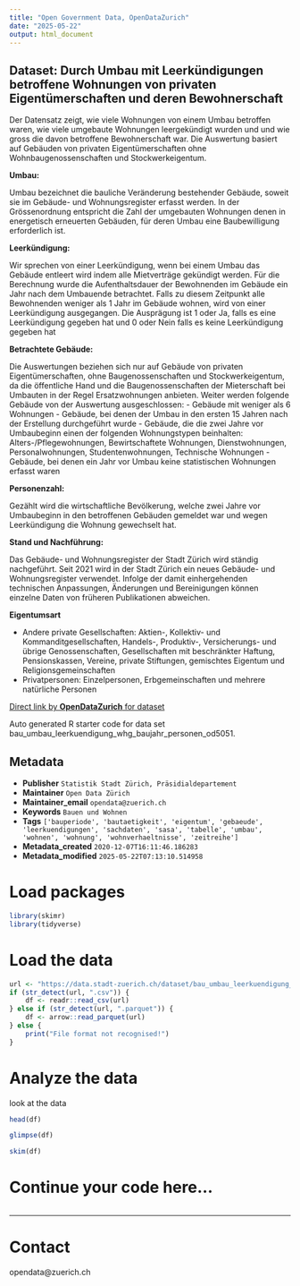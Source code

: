 ```yaml
---
title: "Open Government Data, OpenDataZurich"
date: "2025-05-22"
output: html_document
---
```


## Dataset: Durch Umbau mit Leerkündigungen betroffene Wohnungen von privaten Eigentümerschaften und deren Bewohnerschaft


Der Datensatz zeigt, wie viele Wohnungen von einem Umbau betroffen waren, wie viele umgebaute Wohnungen leergekündigt wurden und und wie gross die davon betroffene Bewohnerschaft war. Die Auswertung basiert auf Gebäuden von privaten Eigentümerschaften ohne Wohnbaugenossenschaften und Stockwerkeigentum.


**Umbau:**


Umbau bezeichnet die bauliche Veränderung bestehender Gebäude, soweit sie im Gebäude- und Wohnungsregister erfasst werden. In der Grössenordnung entspricht die Zahl der umgebauten Wohnungen denen in energetisch erneuerten Gebäuden, für deren Umbau eine Baubewilligung erforderlich ist.


[]()

**Leerkündigung:**


Wir sprechen von einer Leerkündigung, wenn bei einem Umbau das Gebäude entleert wird indem alle Mietverträge gekündigt werden. Für die Berechnung wurde die Aufenthaltsdauer der Bewohnenden im Gebäude ein Jahr nach dem Umbauende betrachtet. Falls zu diesem Zeitpunkt alle Bewohnenden weniger als 1 Jahr im Gebäude wohnen, wird von einer Leerkündigung ausgegangen. Die Ausprägung ist 1 oder Ja, falls es eine Leerkündigung gegeben hat und 0 oder Nein falls es keine Leerkündigung gegeben hat


[]()

**Betrachtete Gebäude:**


Die Auswertungen beziehen sich nur auf Gebäude von privaten Eigentümerschaften, ohne Baugenossenschaften und Stockwerkeigentum, da die öffentliche Hand und die Baugenossenschaften der Mieterschaft bei Umbauten in der Regel Ersatzwohnungen anbieten. Weiter werden folgende Gebäude von der Auswertung ausgeschlossen: 
- Gebäude mit weniger als 6 Wohnungen
- Gebäude, bei denen der Umbau in den ersten 15 Jahren nach der Erstellung durchgeführt wurde
- Gebäude, die die zwei Jahre vor Umbaubeginn einen der folgenden Wohnungstypen beinhalten: Alters-/Pflegewohnungen, Bewirtschaftete Wohnungen, Dienstwohnungen, Personalwohnungen, Studentenwohnungen, Technische Wohnungen
- Gebäude, bei denen ein Jahr vor Umbau keine statistischen Wohnungen erfasst waren


[]()

**Personenzahl:**


Gezählt wird die wirtschaftliche Bevölkerung, welche zwei Jahre vor Umbaubeginn in den betroffenen Gebäuden gemeldet war und wegen Leerkündigung die Wohnung gewechselt hat.


[]()

**Stand und Nachführung:**

Das Gebäude- und Wohnungsregister der Stadt Zürich wird ständig nachgeführt. Seit 2021 wird in der Stadt Zürich ein neues Gebäude- und Wohnungsregister verwendet. Infolge der damit einhergehenden technischen Anpassungen, Änderungen und Bereinigungen können einzelne Daten von früheren Publikationen abweichen.
 

[]()

**Eigentumsart**


- Andere private Gesellschaften: Aktien-, Kollektiv- und Kommanditgesellschaften, Handels-, Produktiv-, Versicherungs- und übrige Genossenschaften, Gesellschaften mit beschränkter Haftung, Pensionskassen, Vereine, private Stiftungen, gemischtes Eigentum und Religionsgemeinschaften
- Privatpersonen: Einzelpersonen, Erbgemeinschaften und mehrere natürliche Personen


[]()



[Direct link by **OpenDataZurich** for dataset](https://data.stadt-zuerich.ch/dataset/bau_umbau_leerkuendigung_whg_baujahr_personen_od5051)

Auto generated R starter code for data set bau_umbau_leerkuendigung_whg_baujahr_personen_od5051.

## Metadata

- **Publisher** `Statistik Stadt Zürich, Präsidialdepartement`
- **Maintainer** `Open Data Zürich`
- **Maintainer_email** `opendata@zuerich.ch`
- **Keywords** `Bauen und Wohnen`
- **Tags** `['bauperiode', 'bautaetigkeit', 'eigentum', 'gebaeude', 'leerkuendigungen', 'sachdaten', 'sasa', 'tabelle', 'umbau', 'wohnen', 'wohnung', 'wohnverhaeltnisse', 'zeitreihe']`
- **Metadata_created** `2020-12-07T16:11:46.186283`
- **Metadata_modified** `2025-05-22T07:13:10.514958`


# Load packages

```r
library(skimr)
library(tidyverse)
```

# Load the data

```r
url <- "https://data.stadt-zuerich.ch/dataset/bau_umbau_leerkuendigung_whg_baujahr_personen_od5051/download/BAU505OD5051.csv"
if (str_detect(url, ".csv")) {
    df <- readr::read_csv(url)
} else if (str_detect(url, ".parquet")) {
    df <- arrow::read_parquet(url)
} else {
    print("File format not recognised!")
}
```

# Analyze the data

look at the data
```r
head(df)
```

```r
glimpse(df)
```

```r
skim(df)
```

# Continue your code here...

```r

```

------------------------------------------------------------------------

# Contact

opendata@zuerich.ch
